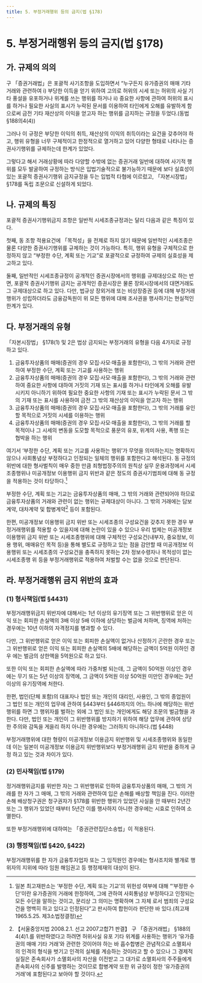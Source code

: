 ```yaml
---
title: 5. 부정거래행위 등의 금지(법 §178)
---
```


# 5. 부정거래행위 등의 금지(법 §178)

## 가. 규제의 의의
구 「증권거래법」은 포괄적 사기조항을 도입하면서 “누구든지 유가증권의 매매 기타 거래와 관련하여 i) 부당한 이득을 얻기 위하여 고의로 허위의 시세 또는 허위의 사실 기타 풍설을 유포하거나 위계를 쓰는 행위를 하거나 ii) 중요한 사항에 관하여 허위의 표시를 하거나 필요한 사실의 표시가 누락된 문서를 이용하여 타인에게 오해를 유발하게 함으로써 금전 기타 재산상의 이익을 얻고자 하는 행위를 금지하는 규정을 두었다.(동법 §188의4(4))

그러나 이 규정은 부당한 이익의 취득, 재산상의 이익의 취득이라는 요건을 갖추어야 하고, 행위 유형을 너무 구체적이고 한정적으로 열거하고 있어 다양한 형태로 나타나는 증권사기행위를 규제하는데 한계가 있었다.

그렇다고 해서 거래상황에 따라 다양할 수밖에 없는 증권거래 일반에 대하여 사기적 행위를 모두 발굴하여 규정하는 방식은 입법기술적으로 불가능하기 때문에 보다 실효성이 있는 포괄적 증권사기행위 금지규정을 두는 입법적 타협에 이르렀고, 「자본시장법」 §178를 독립 조문으로 신설하게 되었다.

## 나. 규제의 특징
포괄적 증권사기행위금지 조항은 일반적 시세조종규정과는 달리 다음과 같은 특징이 있다.

첫째, 동 조항 적용요건에 「목적성」을 전제로 하지 않기 때문에 일반적인 시세조종은 물론 다양한 증권사기행위를 규제하는 것이 가능하다. 특히, 행위 유형을 구체적으로 한정하지 않고 “부정한 수단, 계획 또는 기교”로 포괄적으로 규정하여 규제의 실효성을 제고하고 있다.

둘째, 일반적인 시세조종규정이 공개적인 증권시장에서의 행위를 규제대상으로 하는 반면, 포괄적 증권사기행위 금지는 공개적인 증권시장은 물론 장외시장에서의 대면거래도 그 규제대상으로 하고 있다. 다만, 법규상 장외거래 또는 비상장증권 등에 대해 부정거래 행위가 성립하더라도 금융감독원이 위 모든 행위에 대해 조사권을 행사하기는 현실적인 한계가 있다.

## 다. 부정거래의 유형
「자본시장법」 §178(1) 및 2은 법상 금지되는 부정거래의 유형을 다음 4가지로 규정하고 있다.
1. 금융투자상품의 매매(증권의 경우 모집·사모·매출을 포함한다), 그 밖의 거래와 관련하여 부정한 수단, 계획 또는 기교를 사용하는 행위
2. 금융투자상품의 매매(증권의 경우 모집·사모·매출을 포함한다), 그 밖의 거래와 관련 하여 중요한 사항에 대하여 거짓의 기재 또는 표시를 하거나 타인에게 오해를 유발 시키지 아니하기 위하여 필요한 중요한 사항의 기재 또는 표시가 누락된 문서 그 밖의 기재 또는 표시를 사용하여 금전 그 밖의 재산상의 이익을 얻고자 하는 행위
3. 금융투자상품의 매매(증권의 경우 모집·사모·매출을 포함한다), 그 밖의 거래를 유인할 목적으로 거짓의 시세를 이용하는 행위
4. 금융투자상품의 매매(증권의 경우 모집·사모·매출을 포함한다), 그 밖의 거래를 할 목적이나 그 시세의 변동을 도모할 목적으로 풍문의 유포, 위계의 사용, 폭행 또는 협박을 하는 행위

여기서 ‘부정한 수단, 계획 또는 기교를 사용하는 행위’가 무엇을 의미하는지는 명확하지 않으나 사회통념상 부정하다고 인정되는 일체의 행위를 포함한다고 해석된다. 동 규정의 위반에 대한 형사벌칙이 매우 중한 만큼 죄형법정주의의 원칙상 실무 운용과정에서 시세 조종행위나 미공개정보 이용행위 금지 위반과 같은 정도의 증권사기범죄에 대해 동 규정을 적용하는 것이 타당하다.[^1]

[^1]: 일본 최고재판소는 ‘부정한 수단, 계획 또는 기교’의 위헌성 여부에 대해 “‘부정한 수단’이란 유가증권의 거래에 한정하여, 그에 관하여 사회통념상 부정하다고 인정되는 모든 수단을 말하는 것이고, 문리상 그 의미는 명확하며 그 자체 로서 범죄의 구성요건을 명백히 하고 있다고 인정된다”고 판시하여 합헌이라 판단한 바 있다.(최고재 1965.5.25. 제3소법정결정)

부정한 수단, 계획 또는 기교는 금융투자상품의 매매, 그 밖의 거래와 관련되어야 하므로 금융투자상품의 거래와 관련이 없는 행위는 규제대상이 아니다. 그 밖의 거래에는 담보 계약, 대차계약 및 합병계약[^2] 등이 포함된다.


[^2]: 【서울중앙지법 2008.2.1. 선고 2007고합71 판결】 구 「증권거래법」 §188의4(4)1.를 위반하였다고 하려면 허위사실 유포 기타 위계를 사용하는 행위가 ‘유가증권의 매매 기타 거래’와 관련한 것이어야 하는 바 흡수합병은 관념적으로 소멸회사의 인격의 형식을 벗기고 인격의 실체를 계승하는 것이라고 할 수 있으나 그 경제적 실질은 존속회사가 소멸회사의 자산을 이전받고 그 대가로 소멸회사의 주주들에게 존속회사의 신주를 발행하는 것이므로 합병계약 또한 위 규정이 정한 ‘유가증권의 거래’에 포함된다고 보아야 할 것이다.

한편, 미공개정보 이용행위 금지 위반 또는 시세조종의 구성요건을 갖추지 못한 경우 부정거래행위를 적용할 수 있을지에 대해 논란이 있을 수 있으나 우리 법제는 미공개정보 이용행위 금지 위반 또는 시세조종행위에 대해 구체적인 구성요건(내부자, 중요정보, 이용 행위, 매매유인 목적 등)을 통해 별도로 규정하고 있는 점을 감안할 때 미공개정보 이용행위 또는 시세조종의 구성요건을 충족하지 못하는 2차 정보수령자나 목적성이 없는 시세조종행 위 등을 부정거래행위로 적용하여 처벌할 수는 없을 것으로 판단된다.

## 라. 부정거래행위 금지 위반의 효과
### (1) 형사책임(법 §4431)
부정거래행위금지 위반자에 대해서는 1년 이상의 유기징역 또는 그 위반행위로 얻은 이익 또는 회피한 손실액의 3배 이상 5배 이하에 상당하는 벌금에 처하며, 징역에 처하는 경우에는 10년 이하의 자격정지를 병과할 수 있다.

다만, 그 위반행위로 얻은 이익 또는 회피한 손실액이 없거나 산정하기 곤란한 경우 또는 그 위반행위로 얻은 이익 또는 회피한 손실액의 5배에 해당하는 금액이 5억원 이하인 경우 에는 벌금의 상한액을 5억원으로 하고 있다.

또한 이익 또는 회피한 손실액에 따라 가중처벌 되는데, 그 금액이 50억원 이상인 경우에는 무기 또는 5년 이상의 징역에, 그 금액이 5억원 이상 50억원 미만인 경우에는 3년 이상의 유기징역에 처한다.

한편, 법인(단체 포함)의 대표자나 법인 또는 개인의 대리인, 사용인, 그 밖의 종업원이 그 법인 또는 개인의 업무에 관하여 §443부터 §446까지의 어느 하나에 해당하는 위반행위를 하면 그 행위자를 벌하는 외에 그 법인 또는 개인에게도 해당 조문의 벌금형을 과한다. 다만, 법인 또는 개인이 그 위반행위를 방지하기 위하여 해당 업무에 관하여 상당한 주의와 감독을 게을리 하지 아니한 경우에는 그러하지 아니하다.(법 §448)

부정거래행위에 대한 형량이 미공개정보 이용금지 위반행위 및 시세조종행위와 동일한데 이는 일본이 미공개정보 이용금지 위반행위보다 부정거래행위 금지 위반을 중하게 규정 하고 있는 것과 차이가 있다.

### (2) 민사책임(법 §179)
정거래행위금지를 위반한 자는 그 위반행위로 인하여 금융투자상품의 매매, 그 밖의 거래를 한 자가 그 매매, 그 밖의 거래와 관련하여 입은 손해를 배상할 책임을 진다. 이러한 손해 배상청구권은 청구권자가 §178를 위반한 행위가 있었던 사실을 안 때부터 2년간 또는 그 행위가 있었던 때부터 5년간 이를 행사하지 아니한 경우에는 시효로 인하여 소멸한다.

또한 부정거래행위에 대하여는 「증권관련집단소송법」이 적용된다.

### (3) 행정책임(법 §420, §422)
부정거래행위를 한 자가 금융투자업자 또는 그 임직원인 경우에는 형사조치와 별개로 행위자의 지위에 따라 임원 해임권고 등 행정제재의 대상이 된다.
